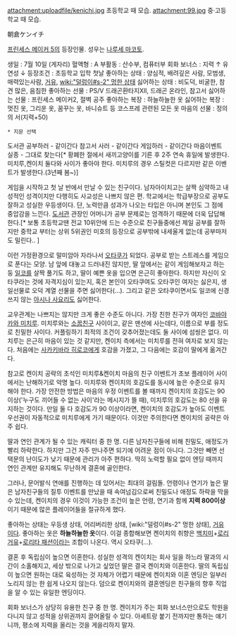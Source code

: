 attachment:uploadfile/kenichi.jpg
초등학교 때 모습.
attachment:99.jpg
중·고등학교 때 모습.

朝倉ケンイチ

[[프린세스 메이커 5]]의 등장인물. 성우는 [[나루세 마코토]].

생일 : 7월 10일 (게자리)
혈액형 : A
부활동 : 산수부, 컴퓨터부
회화 보너스 : 지력 ↑ 유연성 ↓
등장조건 : 초등학교 입학 첫날
좋아하는 상태 : 양심적, 배려깊은 사람, 모범생, 매력있는사람, [[거유]], [[wiki:"덜렁이#s-2" 멍한 상태]]
싫어하는 상태 : 비도덕, 비굴한, 참견 많은, 음침한
좋아하는 선물 : PS/V 드래곤환타지Xll, 드래곤 온라인, 참고서
싫어하는 선물 : 프린세스 메이커2, 절벽 공주
좋아하는 복장 : 하늘하늘한 옷
싫어하는 복장 : 멋진 옷, 그리운 옷, 꿈꾸는 옷, 바니슈트 등 코스프레 관련된 모든 옷
마음의 선물 : 정의의 서(지력+50)

 * 지문 선택
도서관 공부하러 - 같이간다
참고서 사러 - 같이간다
게임하러 - 같이간다
마음이벤트 실종 - 그대로 찾는다[* 황폐한 절에서 새끼고양이를 기른 후 2주 연속 휴일에 발생한다. 미치루,켄이치 둘다와 사이가 좋아야 한다. 미치루의 경우 스틸컷은 다르지만 같은 이벤트가 발생한다.(3년째 봄~)]

게임을 시작하고 첫 날 반에서 만날 수 있는 친구이다. 남자아이치고는 살짝 심약하고 내성적인 성격이지만 다행히도 사교성은 나쁘지 않은 편. 학교에서는 학급부장으로 공부도 잘하고 성실한 우등생이다. 단, 노력만큼 성과가 나오는 타입은 아니며 본인도 그 점에 중압감을 느낀다. [[도서관]] 관장인 어머니가 공부 문제로는 엄격하기 때문에 더욱 답답해한다.[* 보통 초등학교땐 전교 10위안에 드는 수준으로 친구들중에선 제일 공부를 잘하지만 중학교 부터는 상위 5위권인 미호의 등장으로 공부밖에 내세울게 없는데 공부마저도 밀린다.. ]

이런 가정환경으로 말미암아 자라나서 [[오타쿠]]가 되었다. 공부로 받는 스트레스를 게임으로 푼다는 모양. 남 앞에 대놓고 드러내진 않지만, 딸 앞에서는 같이 게임해보자고 하는 둥 [[일코]]를 살짝 풀기도 하고, 딸이 예쁜 옷을 입으면 은근히 좋아한다. 하지만 자신이 오타쿠라는 것에 자격지심이 있는지, 혹은 본인이 오타쿠여도 오타쿠인 여자는 싫은지, 생일선물로 오덕 계열 선물을 주면 싫어한다(…). 그리고 같은 오타쿠이면서도 일코에 신경쓰지 않는 [[아시나 사요리]]도 싫어한다.

교우관계는 나쁘지는 않지만 크게 좋은 수준도 아니다. 가장 친한 친구가 여자인 [[코바야카와 미치루]]. 미치루와는 [[소꿉친구]] 사이이고, 같은 맨션에 사는데다, 이름으로 부를 정도로 친밀한 사이다. 커플링하기 최적의 조건이 갖추어졌는데도 둘 사이에 섬씽은 없다. 미치루는 은근히 마음이 있는 것 같지만, 켄이치 측에서는 미치루를 전혀 여자로 보지 않는다. 처음에는 [[사카키바라 히로코]]에게 호감을 가졌고, 그 다음에는 호감이 딸에게 옮겨간다.

참고로 켄이치 공략의 초석인 미치루&켄이치 마음의 친구 이벤트가 초보 플레이어 사이에서는 난해하기로 악명 높다. 미치루와 켄이치의 호감도를 동시에 높은 수준으로 유지해야 한다. 가장 안전한 방법은 마음의 우정 이벤트를 볼 때까지 켄이치의 호감도는 90 이상('누구도 끼어들 수 없는 사이'라는 메시지가 뜰 때), 미치루의 호감도는 80 선을 유지하는 것이다. 만일 둘 다 호감도가 90 이상이라면, 켄이치의 호감도가 높아도 이벤트 우선권이 자동적으로 미치루에게 가기 때문이다. 이것만 주의한다면 켄이치의 공략은 아주 쉽다.

딸과 연인 관계가 될 수 있는 캐릭터 중 한 명. 다른 남자친구들에 비해 친밀도, 애정도가 빨리 하락한다. 하지만 그건 자주 만나주면 되기에 어려운 점이 아니다. 그것만 빼면 선택문의 난이도가 낮기 때문에 관리가 아주 편하다. 딱히 노력할 필요 없이 엔딩 때까지 연인 관계만 유지해도 무난하게 결혼에 골인한다.

그러나, 문어발식 연애를 진행하는 데 있어서는 최대의 걸림돌. 언령이나 연기가 높은 딸은 남자친구들의 질투 이벤트를 만났을 때 속여넘김으로써 친밀도나 애정도 하락을 막을 수 있는데, 켄이치의 경우 이것이 가능한 조건이 높은 언령, 연기과 함께 '''지력 800이상'''이기 때문에 많은 플레이어들을 절규하게 했다.

좋아하는 상태는 우등생 상태, 어리버리한 상태, [wiki:"덜렁이#s-2" 멍한 상태], [[거유]]이다. 좋아하는 옷은 '''하늘하늘한 옷'''이다. 이걸 종합해보면 켄이치의 취향은 [[백치미]]+[[로리거유]]+[[로리타 패션]]이라는 조합이 나온다. 역시 오타쿠(…).

결혼 후 독립심이 높으면 이혼한다. 성실한 성격의 켄이치는 회사 일을 하느라 딸과의 시간이 소홀해지고, 세상 밖으로 나가고 싶었던 딸은 결국 켄이치와 이혼한다. 딸의 독립심이 높으면 원하는 대로 육성하는 것 자체가 어렵기 때문에 켄이치와 이혼 엔딩은 일부러 노리지 않는 한 쉽게 나오지 않는다. 덤으로 켄이치와의 결혼엔딩은 친구들의 향후 직업을 알 수 있는 유일한 엔딩이다.

회화 보너스가 상당히 유용한 친구 중 한 명. 켄이치가 주는 회화 보너스만으로도 학원을 다니지 않고 성적을 상위권까지 끌어올릴 수 있다. 아셰트랑 붙기 전까지만 통하는 얘기니까, 평소에 지력을 올리는 것을 게을리하지 말자. 
